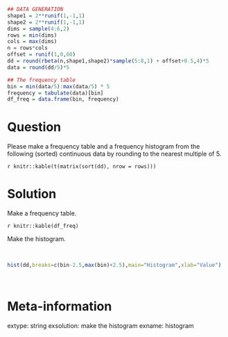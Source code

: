 ```r
## DATA GENERATION
shape1 = 2**runif(1,-1,1)
shape2 = 2**runif(1,-1,1)
dims = sample(4:6,2)
rows = min(dims)
cols = max(dims)
n = rows*cols
offset = runif(1,0,60)
dd = round(rbeta(n,shape1,shape2)*sample(5:8,1) + offset+0.5,4)*5
data = round(dd/5)*5

## The frequency table
bin = min(data/5):max(data/5) * 5
frequency = tabulate(data)[bin]
df_freq = data.frame(bin, frequency)
```

Question
========

Please make a frequency table and a frequency histogram from the following (sorted) continuous data by rounding to the nearest multiple of 5.

`r knitr::kable(t(matrix(sort(dd), nrow = rows)))`


Solution
========

Make a frequency table.

`r knitr::kable(df_freq)`

Make the histogram.

\
```r
hist(dd,breaks=c(bin-2.5,max(bin)+2.5),main="Histogram",xlab="Value")
```
\


Meta-information
============
extype: string
exsolution: make the histogram
exname: histogram

